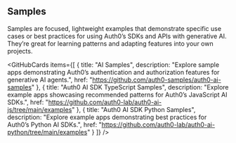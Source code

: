 
## Samples

Samples are focused, lightweight examples that demonstrate specific use cases or best practices for using Auth0’s SDKs and APIs with generative AI. They’re great for learning patterns and adapting features into your own projects.

<GitHubCards
  items={[
    {
      title: "AI Samples",
      description: "Explore sample apps demonstrating Auth0’s authentication and authorization features for generative AI agents.",
      href: "https://github.com/auth0-samples/auth0-ai-samples"
    }, {
      title: "Auth0 AI SDK TypeScript Samples",
      description: "Explore example apps showcasing recommended patterns for Auth0’s JavaScript AI SDKs.",
      href: "https://github.com/auth0-lab/auth0-ai-js/tree/main/examples"
    }, {
      title: "Auth0 AI SDK Python Samples",
      description: "Explore example apps demonstrating best practices for Auth0’s Python AI SDKs.",
      href: "https://github.com/auth0-lab/auth0-ai-python/tree/main/examples"
    }
  ]}
/>
